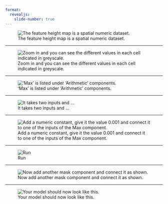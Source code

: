 ```yaml
---
format:
  revealjs: 
    slide-number: true
---
```


![The feature height map is a spatial numeric dataset.](01-model-feature-preview.png)

---

![Zoom in and you can see the different values in each cell indicated in greyscale.](02-model-feature-closeup.png)

---

!['Max' is listed under 'Arithmetic' components.](03-model-feature-arithmetic-max.png)

---

![It takes two inputs and ...](04-model-feature-max.png)

---

![Add a numeric constant, give it the value 0.001 and connect it to one of the inputs of the Max component.](05-model-feature-max-constant.png)

---

![Run](06-model-feature-max-ran.png)

---

![Now add another mask component and connect it as shown.](07-model-veg-feature-ran.png)

---

![Your model should now look like this.](08-model-fit.png)